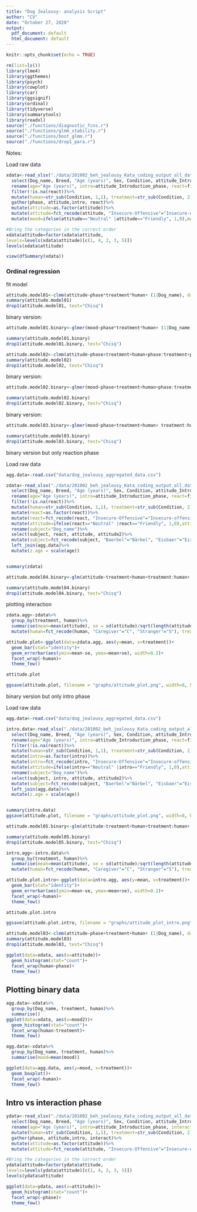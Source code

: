 ```yaml
---
title: "Dog Jealousy- analysis Script"
author: "CV"
date: "October 27, 2020"
output:
  pdf_document: default
  html_document: default
---
```


```r

knitr::opts_chunk$set(echo = TRUE)

rm(list=ls())
library(lme4)
library(ggthemes)
library(psych)
library(cowplot)
library(car)
library(ggsignif)
library(ordinal)
library(tidyverse)
library(summarytools)
library(readxl)
source("./functions/diagnostic_fcns.r")
source("./functions/glmm_stability.r")
source("./functions/boot_glmm.r")
source("./functions/drop1_para.r")

```

Notes:

Load raw data
```r
xdata<-read_xlsx("./data/201002_beh_jealousy_Kata_coding_output_all_data_Dusty_questionnaires_updated_mistakes_new.xlsx", sheet = 'Kata_phases_explanations', na = c('NA'))%>%
  select(Dog_name, Breed, "Age (years)", Sex, Condition, attitude_Introduction_phase,first_approach_in_reaction_phase)%>%
  rename(age="Age (years)", intro=attitude_Introduction_phase, react=first_approach_in_reaction_phase)%>%
  filter(!is.na(react))%>%
  mutate(human=str_sub(Condition, 1,1), treatment=str_sub(Condition, 2))%>%
  gather(phase, attitude,intro, react)%>%
  mutate(attitude=as.factor(attitude))%>%
  mutate(attitude=fct_recode(attitude, "Insecure-Offensive"="Insecure-offensive"))%>%
  mutate(mood=ifelse(attitude=="Neutral" |attitude=="Friendly", 1,0),mood2=ifelse(attitude=="Neutral" |attitude=="Friendly", "good","bad"))

#Bring the categories in the correct order
xdata$attitude=factor(xdata$attitude,
levels=levels(xdata$attitude)[c(1, 4, 2, 3, 5)])
levels(xdata$attitude)

```


``` r

view(dfSummary(xdata))
```

### Ordinal regression


fit model
```r

attitude.model01<-clmm(attitude~phase*treatment*human+ (1|Dog_name), data=xdata)
summary(attitude.model01)
drop1(attitude.model01, test="Chisq")
```
binary version:
```r

attitude.model01.binary<-glmer(mood~phase*treatment*human+ (1|Dog_name), data=xdata, family = binomial, control=glmerControl(optimizer="bobyqa",optCtrl=list(maxfun=2e5)))

summary(attitude.model01.binary)
drop1(attitude.model01.binary, test="Chisq")
```



```r

attitude.model02<-clmm(attitude~phase+treatment+human+phase:treatment+phase:human+ (1|Dog_name), data=xdata)
summary(attitude.model02)
drop1(attitude.model02, test="Chisq")
```
binary version:
```r

attitude.model02.binary<-glmer(mood~phase+treatment+human+phase:treatment+phase:human+ treatment:human+ (1|Dog_name), data=xdata, family = binomial, control=glmerControl(optimizer="bobyqa",optCtrl=list(maxfun=2e5)))

summary(attitude.model02.binary)
drop1(attitude.model02.binary, test="Chisq")
```
binary version:
```r

attitude.model03.binary<-glmer(mood~phase+treatment+human+ treatment:human+ (1|Dog_name), data=xdata, family = binomial, control=glmerControl(optimizer="bobyqa",optCtrl=list(maxfun=2e5)))

summary(attitude.model03.binary)
drop1(attitude.model03.binary, test="Chisq")
```

binary version but only reaction phase

Load raw data
```r
agg.data<-read.csv("data/dog_jealousy_aggregated_data.csv")

zdata<-read_xlsx("./data/201002_beh_jealousy_Kata_coding_output_all_data_Dusty_questionnaires_updated_mistakes_new.xlsx", sheet = 'Kata_phases_explanations', na = c('NA'))%>%
  select(Dog_name, Breed, "Age (years)", Sex, Condition, attitude_Introduction_phase,first_approach_in_reaction_phase)%>%
  rename(age="Age (years)", intro=attitude_Introduction_phase, react=first_approach_in_reaction_phase)%>%
  filter(!is.na(react))%>%
  mutate(human=str_sub(Condition, 1,1), treatment=str_sub(Condition, 2))%>%
  mutate(react=as.factor(react))%>%
  mutate(react=fct_recode(react, "Insecure-Offensive"="Insecure-offensive"))%>%
  mutate(attitude=ifelse(react=="Neutral" |react=="Friendly", 1,0),attitude2=ifelse(react=="Neutral" |react=="Friendly", "good","bad"), age=as.numeric(age))%>%
  rename(subject="Dog_name")%>%
  select(subject, react, attitude, attitude2)%>%
  mutate(subject=fct_recode(subject, "Baerbel"="Bärbel", "Eisbaer"="Eisbär", "Fiby"="Fiby2", "Finja"="Finja2", "Jo-jo3"="Jo-Jo3", "Maedi"="Mädi", "Mia"="Mia7", "Muesli"="Müsli",  "Nana"="Nana3", "Ronja"="Ronja4", "Yuki"="Yuki4"))%>%
  left_join(agg.data)%>%
  mutate(z.age = scale(age))


summary(zdata)


```

```r

attitude.model04.binary<-glm(attitude~treatment+human+treatment:human+ sex+z.age, data=zdata, family = binomial)

summary(attitude.model04.binary)
drop1(attitude.model04.binary, test="Chisq")
```
plotting interaction

```r

zdata.agg<-zdata%>%
  group_by(treatment, human)%>%
  summarise(mean=mean(attitude), se = sd(attitude)/sqrt(length(attitude)))%>%
  mutate(human=fct_recode(human, "Caregiver"="C", "Stranger"="S"), treatment=fct_recode(treatment, "Petting"="P", "Vet Check"="M"))

attitude.plot<-ggplot(data=zdata.agg, aes(y=mean, x=treatment))+
  geom_bar(stat="identity")+
  geom_errorbar(aes(ymin=mean-se, ymax=mean+se), width=0.2)+
  facet_wrap(~human)+
  theme_few()

attitude.plot

ggsave(attitude.plot, filename = "graphs/attitude_plot.png", width=8, height=4,scale=0.8)
```


binary version but only intro phase

Load raw data
```r
agg.data<-read.csv("data/dog_jealousy_aggregated_data.csv")

intro.data<-read_xlsx("./data/201002_beh_jealousy_Kata_coding_output_all_data_Dusty_questionnaires_updated_mistakes_new.xlsx", sheet = 'Kata_phases_explanations', na = c('NA'))%>%
  select(Dog_name, Breed, "Age (years)", Sex, Condition, attitude_Introduction_phase,first_approach_in_reaction_phase)%>%
  rename(age="Age (years)", intro=attitude_Introduction_phase, react=first_approach_in_reaction_phase)%>%
  filter(!is.na(react))%>%
  mutate(human=str_sub(Condition, 1,1), treatment=str_sub(Condition, 2))%>%
  mutate(intro=as.factor(intro))%>%
  mutate(intro=fct_recode(intro, "Insecure-Offensive"="Insecure-offensive"))%>%
  mutate(attitude=ifelse(intro=="Neutral" |intro=="Friendly", 1,0),attitude2=ifelse(intro=="Neutral" |intro=="Friendly", "good","bad"), age=as.numeric(age))%>%
  rename(subject="Dog_name")%>%
  select(subject, intro, attitude, attitude2)%>%
  mutate(subject=fct_recode(subject, "Baerbel"="Bärbel", "Eisbaer"="Eisbär", "Fiby"="Fiby2", "Finja"="Finja2", "Jo-jo3"="Jo-Jo3", "Maedi"="Mädi", "Mia"="Mia7", "Muesli"="Müsli",  "Nana"="Nana3", "Ronja"="Ronja4", "Yuki"="Yuki4"))%>%
  left_join(agg.data)%>%
  mutate(z.age = scale(age))


summary(intro.data)
ggsave(attitude.plot, filename = "graphs/attitude_plot.png", width=8, height=4,scale=0.8)

```

```r

attitude.model05.binary<-glm(attitude~treatment+human+treatment:human+ sex+z.age, data=intro.data, family = binomial)

summary(attitude.model05.binary)
drop1(attitude.model05.binary, test="Chisq")
```


```r

intro.agg<-intro.data%>%
  group_by(treatment, human)%>%
  summarise(mean=mean(attitude), se = sd(attitude)/sqrt(length(attitude)))%>%
  mutate(human=fct_recode(human, "Caregiver"="C", "Stranger"="S"), treatment=fct_recode(treatment, "Petting"="P", "Vet Check"="M"))

attitude.plot.intro<-ggplot(data=intro.agg, aes(y=mean, x=treatment))+
  geom_bar(stat="identity")+
  geom_errorbar(aes(ymin=mean-se, ymax=mean+se), width=0.2)+
  facet_wrap(~human)+
  theme_few()

attitude.plot.intro

ggsave(attitude.plot.intro, filename = "graphs/attitude_plot_intro.png", width=8, height=4,scale=0.8)
```



```r

attitude.model03<-clmm(attitude~phase+treatment+human+ (1|Dog_name), data=xdata)
summary(attitude.model03)
drop1(attitude.model03, test="Chisq")
```

```r
ggplot(data=xdata, aes(x=attitude))+
  geom_histogram(stat="count")+
  facet_wrap(human~phase)+
  theme_few()

```
## Plotting binary data

```r

agg.data<-xdata%>%
  group_by(Dog_name, treatment, human)%>%
  summarise()
ggplot(data=xdata, aes(x=mood2))+
  geom_histogram(stat="count")+
  facet_wrap(human~treatment)+
  theme_few()

```
```r

agg.data<-xdata%>%
  group_by(Dog_name, treatment, human)%>%
  summarise(mood=mean(mood))

ggplot(data=agg.data, aes(y=mood, x=treatment))+
  geom_boxplot()+
  facet_wrap(~human)+
  theme_few()

```

## Intro vs interaction phase

```r
ydata<-read_xlsx("./data/201002_beh_jealousy_Kata_coding_output_all_data_Dusty_questionnaires_updated_mistakes_new.xlsx", sheet = 'Kata_phases_explanations', na = c('NA'))%>%
  select(Dog_name, Breed, "Age (years)", Sex, Condition, attitude_Introduction_phase,attitude_interaction_phase)%>% 
  rename(age="Age (years)", intro=attitude_Introduction_phase, interact=attitude_interaction_phase)%>%
  mutate(human=str_sub(Condition, 1,1), treatment=str_sub(Condition, 2))%>%
  gather(phase, attitude,intro, interact)%>%
  mutate(attitude=as.factor(attitude))%>%
  mutate(attitude=fct_recode(attitude, "Insecure-Offensive"="Insecure-offensive"))

#Bring the categories in the correct order
ydata$attitude=factor(ydata$attitude,
levels=levels(ydata$attitude)[c(1, 4, 2, 3, 5)])
levels(ydata$attitude)

```

```r
ggplot(data=ydata, aes(x=attitude))+
  geom_histogram(stat="count")+
  facet_wrap(~phase)+
  theme_few()

```

